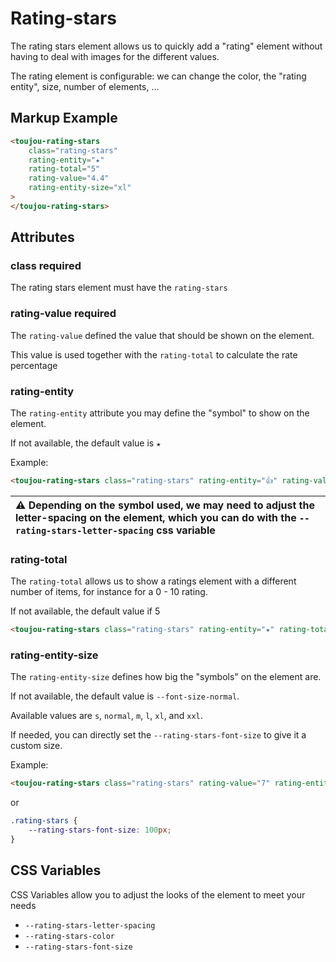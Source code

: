 # Rating-stars

The rating stars element allows us to quickly add a "rating" element without having to deal with images for the different values.

The rating element is configurable: we can change the color, the "rating entity", size, number of elements, ...

## Markup Example
```html
<toujou-rating-stars
    class="rating-stars"
    rating-entity="★"
    rating-total="5"
    rating-value="4.4"
    rating-entity-size="xl"
>
</toujou-rating-stars>
```

## Attributes

### class <toujou-chip class="chip" chip-bg-color="warning">required</toujou-chip>
The rating stars element must have the `rating-stars`

### rating-value <toujou-chip class="chip" chip-bg-color="warning">required</toujou-chip>
The `rating-value` defined the value that should be shown on the element.

This value is used together with the `rating-total` to calculate the rate percentage

### rating-entity
The `rating-entity` attribute you may define the "symbol" to show on the element.

If not available, the default value is `★`

Example:
```html
<toujou-rating-stars class="rating-stars" rating-entity="👍" rating-value="4.4">
```

| ⚠️ Depending on the symbol used, we may need to adjust the letter-spacing on the element, which you can do with the `--rating-stars-letter-spacing` css variable |
|:-------------------------------------------------------|

### rating-total
The `rating-total` allows us to show a ratings element with a different number of items, for instance for a 0 - 10 rating.

If not available, the default value if 5

```html
<toujou-rating-stars class="rating-stars" rating-entity="★" rating-total="10" rating-value="7">
```

### rating-entity-size
The `rating-entity-size` defines how big the "symbols" on the element are.

If not available, the default value is `--font-size-normal`.

Available values are `s`, `normal`, `m`, `l`, `xl`, and `xxl`.

If needed, you can directly set the `--rating-stars-font-size` to give it a custom size.

Example:
```html
<toujou-rating-stars class="rating-stars" rating-value="7" rating-entity-size="xxl">
```
or
```css
.rating-stars {
    --rating-stars-font-size: 100px;
}
```

## CSS Variables

CSS Variables allow you to adjust the looks of the element to meet your needs

- `--rating-stars-letter-spacing`
- `--rating-stars-color`
- `--rating-stars-font-size`
